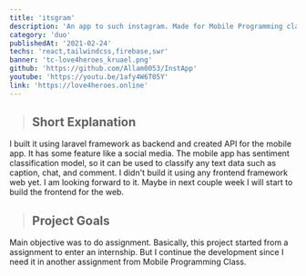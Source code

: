 ```yaml
---
title: 'itsgram'
description: 'An app to such instagram. Made for Mobile Programming class.'
category: 'duo'
publishedAt: '2021-02-24'
techs: 'react,tailwindcss,firebase,swr'
banner: 'tc-love4heroes_kruael.png'
github: 'https://github.com/Allam0053/InstApp'
youtube: 'https://youtu.be/1afy4W6T05Y'
link: 'https://love4heroes.online'
---
```


> ## Short Explanation

I built it using laravel framework as backend and created API for the mobile app. It has some feature like a social media. The mobile app has sentiment classification model, so it can be used to classify any text data such as caption, chat, and comment. I didn't build it using any frontend framework web yet. I am looking forward to it. Maybe in next couple week I will start to build the frontend for the web.

> ## Project Goals

Main objective was to do assignment. Basically, this project started from a assignment to enter an internship. But I continue the development since I need it in another assignment from Mobile Programming Class.
